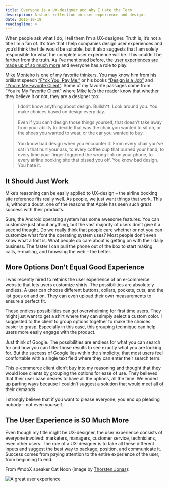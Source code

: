 ```yaml
---
title: Everyone is a UX-designer and Why I Hate the Term
description: A short reflection on user experience and design.
date: 2015-10-19
readingTime: 4
---
```


When people ask what I do, I tell them I’m a UX-designer. Truth is, it’s not a title I’m a fan of. It’s true that I help companies design user experiences and you’d think the title would be suitable, but it also suggests that I am solely responsible for what the complete user experience will be. This couldn’t be farther from the truth. As I’ve mentioned before, the [user experiences are made up of so much more](/ux-is-much-more-than-software/) and everyone has a role to play.

Mike Monteiro is one of my favorite thinkers. You may know him from his brilliant speech <a href="https://vimeo.com/22053820" target="_blank">“F*ck You. Pay Me.”</a> or his books <a href="http://abookapart.com/products/design-is-a-job" target="_blank">“Design is a Job”</a> and <a href="http://abookapart.com/products/youre-my-favorite-client" target="_blank">“You’re My Favorite Client”</a>. Some of my favorite passages come from “You’re My Favorite Client” where Mike let’s the reader know that whether they believe it or not, they are a designer too:

> I don’t know anything about design. Bullsh*t. Look around you. You make choices based on design every day.
<br /><br />
Even if you can’t design those things yourself, that doesn’t take away from your ability to decide that was the chair you wanted to sit on, or the shoes you wanted to wear, or the car you wanted to buy.
<br /><br />
You know bad design when you encounter it. From every chair you’ve sat in that hurt your ass, to every coffee cup that burned your hand, to every time your finger triggered the wrong link on your phone, to every airline booking site that pissed you off. You know bad design. You hate it.

## It Should Just Work

Mike’s reasoning can be easily applied to UX-design &#8211; the airline booking site reference fits really well. As people, we just want things that work. This is, without a doubt, one of the reasons that Apple has seen such great success with their products.

Sure, the Android operating system has some awesome features. You can customize just about anything, but the vast majority of users don’t give it a second thought. Do we really think that people care whether or not you can customize what font the operating system uses? Most people don’t even know what a font is. What people do care about is getting on with their daily business. The faster I can pull the phone out of the box to start making calls, e-mailing, and browsing the web &#8211; the better.

## More Options Don’t Equal Good Experience

I was recently hired to rethink the user experience of an e-commerce website that lets users customize shirts. The possibilities are absolutely endless. A user can choose different buttons, collars, pockets, cuts, and the list goes on and on. They can even upload their own measurements to ensure a perfect fit.

These endless possibilities can get overwhelming for first time users. They might just want to get a shirt where they can simply select a custom color. I suggested to the client to group options together to make the choices easier to grasp. Especially in this case, this grouping technique can help users more easily engage with the product.

Just think of Google. The possibilities are endless for what you can search for and how you can filter those results to see exactly what you are looking for. But the success of Google lies within the simplicity; that most users feel comfortable with a single text field where they can enter their search term.

This e-commerce client didn’t buy into my reasoning and thought that they would lose clients by grouping the options for ease of use. They believed that their user base desires to have all the options, all the time. We ended up parting ways because I couldn’t suggest a solution that would meet all of their demands.

I strongly believe that if you want to please everyone, you end up pleasing nobody &#8211; not even yourself.

## The User Experience is SO Much More

Even though my title might be UX-designer, the user experience consists of everyone involved: marketers, managers, customer service, technicians, even other users. The role of a UX-designer is to take all these different inputs and suggest the best way to package, position, and communicate it. Success comes from paying attention to the entire experience of the user, from beginning to end.

From #mobX speaker Cat Noon (image by <a href="https://twitter.com/dolbydigger" target="_blank">Thorsten Jonas</a>):

![A great user experience](Screen-Shot-2015-09-11-at-14.31.59.jpg)